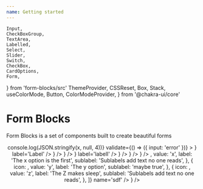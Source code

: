 ```yaml
---
name: Getting started
---
```


    Input,
    CheckBoxGroup,
    TextArea,
    Labelled,
    Select,
    Slider,
    Switch,
    CheckBox,
    CardOptions,
    Form,
} from 'form-blocks/src'
    ThemeProvider,
    CSSReset,
    Box,
    Stack,
    useColorMode,
    Button,
    ColorModeProvider,
} from '@chakra-ui/core'


# Form Blocks

Form Blocks is a set of components built to create beautiful forms

<Playground>
    <ThemeProvider>
        <Stack align='center'>
            <CSSReset />
            <Form
                onSubmit={(x) => console.log(JSON.stringify(x, null, 4))}
                validate={() => ({ input: 'error' })}
            >
                <Stack p='40px' maxWidth='700px' spacing='40px'>
                    <Labelled
                        name='input'
                        sublabel='description of input'
                        field={<Input />}
                        label='Label'
                    />
                    <Labelled
                        name='checkbox'
                        field={<CheckBox label='single one' />}
                    />
                    <Labelled
                        name='checkboxgroup'
                        label='textArea'
                        field={
                            <CheckBoxGroup
                                items={[{ value: 'cosa' }, { value: 'altro' }]}
                            />
                        }
                    />
                    <Labelled name='area' field={<TextArea />} label='labell' />
                    <Labelled
                        name='select'
                        label='select an option'
                        field={
                            <Select
                                items={[{ value: '1' }, { value: '2' }]}
                                isRequired
                            />
                        }
                    />
                    <Labelled
                        name='slider'
                        label='select an option'
                        field={<Slider max={10} name='slide' />}
                    />
                    <Labelled
                        name='switch'
                        label='switch this'
                        field={<Switch />}
                    />
                    <Labelled
                        name='cards'
                        label='Select your card'
                        sublabel='with high attention'
                        field={
                            <CardOptions
                                options={[
                                    {
                                        icon: <FiAirplay />,
                                        value: 'x',
                                        label: 'The x option is the first',
                                        sublabel:
                                            'Sublabels add text no one reads',
                                    },
                                    {
                                        icon: <FiAlertOctagon />,
                                        value: 'y',
                                        label: 'The y option',
                                        sublabel: 'maybe true',
                                    },
                                    {
                                        icon: <FiAnchor />,
                                        value: 'z',
                                        label: 'The Z makes sleep',
                                        sublabel:
                                            'Sublabels add text no one reads',
                                    },
                                ]}
                                name='sdf'
                            />
                        }
                    />
                </Stack>
            </Form>
        </Stack>
    </ThemeProvider>
</Playground>
